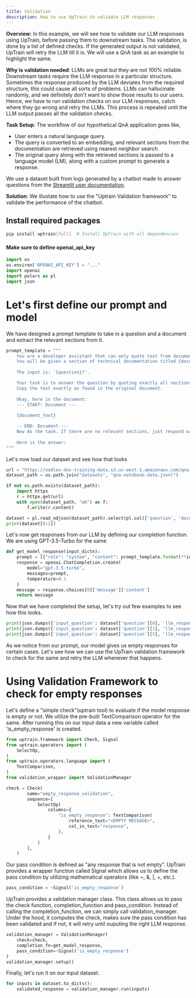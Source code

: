 ```yaml
---
title: Validation
description: How to use UpTrain to validate LLM responses
---
```



**Overview**: In this example, we will see how to validate our LLM responses using UpTrain, before passing them to downstream tasks. The validation, is done by a list of defined checks. If the generated output is not validated, UpTrain will retry the LLM till it is. We will use a QnA task as an example to highlight the same.


**Why is validation needed**: LLMs are great but they are not 100% reliable. Downstream tasks require the LLM response in a particular structure. Sometimes the response produced by the LLM deviates from the required structure, this could cause all sorts of problems. LLMs can hallucinate randomly, and we definitely don't want to show those results to our users. Hence, we have to run validation checks on our LLM responses, catch where they go wrong and retry the LLMs. This process is repeated until the LLM output passes all the validation checks.


**Task Setup**: The workflow of our hypothetical QnA application goes like,
- User enters a natural language query. 
- The query is converted to an embedding, and relevant sections from the documentation are retrieved using nearest neighbor search. 
- The original query along with the retrieved sections is passed to a language model (LM), along with a custom prompt to generate a response. 

We use a dataset built from logs generated by a chatbot made to answer questions from the [Streamlit user documentation](https://docs.streamlit.io/). 


**Solution**: We illustate how to use the "Uptrain Validation framework" to validate the performance of the chatbot. 

## Install required packages

```bash
pip install uptrain[full]  # Install UpTrain with all dependencies
```

#### Make sure to define openai_api_key

```python
import os
os.environ['OPENAI_API_KEY'] = "..."
import openai
import polars as pl
import json
```

# Let's first define our prompt and model


We have designed a prompt template to take in a question and a document and extract the relevant sections from it.

```python
prompt_template = """
    You are a developer assistant that can only quote text from documents. 
    You will be given a section of technical documentation titled {document_title}.
    
    The input is: '{question}?'. 

    Your task is to answer the question by quoting exactly all sections of the document that are relevant to any topics of the input. 
    Copy the text exactly as found in the original document. 
    
    Okay, here is the document:
    --- START: Document ---
    
    {document_text}

    -- END: Document ---
    Now do the task. If there are no relevant sections, just respond with \"<EMPTY MESSAGE>\".
    
    Here is the answer:
"""

```

Let's now load our dataset and see how that looks

```python
url = "https://oodles-dev-training-data.s3.us-west-1.amazonaws.com/qna-streamlit-docs.jsonl"
dataset_path = os.path.join("datasets", "qna-notebook-data.jsonl")

if not os.path.exists(dataset_path):
    import httpx
    r = httpx.get(url)
    with open(dataset_path, "wb") as f:
        f.write(r.content)

dataset = pl.read_ndjson(dataset_path).select(pl.col(['question', 'document_title', 'document_text']))
print(dataset[0:2])
```

Let's now get responses from our LLM by defining our completion function. 
We are using GPT-3.5-Turbo for the same

```python
def get_model_response(input_dictn):
    prompt = [{"role": "system", "content": prompt_template.format(**input_dictn)}]
    response = openai.ChatCompletion.create(
        model="gpt-3.5-turbo",
        messages=prompt,
        temperature=0.1
    )
    message = response.choices[0]['message']['content']
    return message
```

Now that we have completed the setup, let's try out few examples to see how this looks.

```python
print(json.dumps({'input_question': dataset['question'][0], 'llm_response': get_model_response(dataset.to_dicts()[0])}, indent=1), "\n")
print(json.dumps({'input_question': dataset['question'][1], 'llm_response': get_model_response(dataset.to_dicts()[1])}, indent=1), "\n")
print(json.dumps({'input_question': dataset['question'][5], 'llm_response': get_model_response(dataset.to_dicts()[5])}, indent=1), "\n")
```

As we notice from our prompt, our model gives us empty responses for certain cases. Let's see how we can use the UpTrain validation framework to check for the same and retry the LLM whenever that happens.


# Using Validation Framework to check for empty responses


Let's define a "simple check"(uptrain tool) to evaluate if the model response is empty or not. We utilize the pre-built TextComparison operator for the same. After running this on our input data a new variable called 'is_empty_response' is created.

```python
from uptrain.framework import Check, Signal
from uptrain.operators import (
    SelectOp,
)
from uptrain.operators.language import (
    TextComparison,
)
from validation_wrapper import ValidationManager

check = Check(
        name="empty_response_validation",
        sequence=[
            SelectOp(
                columns={
                    "is_empty_response": TextComparison(
                        reference_text="<EMPTY MESSAGE>",
                        col_in_text="response",
                    ),
                }
            )
        ],
    )

```


Our pass condition is defined as "any response that is not empty". UpTrain provides a wrapper function called SIgnal which allows us to define the pass condition by utilizing mathematical operators (like ~, &, |, +, etc.).


```python
pass_condition = ~Signal('is_empty_response')
```

UpTrain provides a validation manager class. This class allows us to pass the check function, completion_function and pass_condition. Instead of calling the completion_function, we can simply call validation_manager. Under the hood, it computes the check, makes sure the pass condition has been validated and if not, it will retry until ouputing the right LLM response.

```python
validation_manager = ValidationManager(
    check=check,
    completion_fn=get_model_response,
    pass_condition=~Signal('is_empty_response')
)
validation_manager.setup()
```

Finally, let's run it on our input dataset.

```python
for inputs in dataset.to_dicts():
    validated_response = validation_manager.run(inputs)
```
